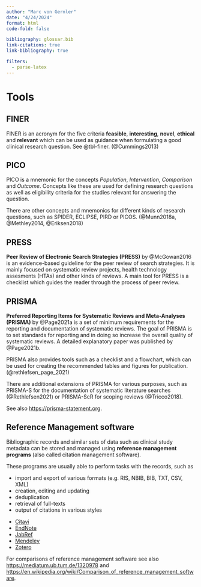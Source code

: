 ```yaml
---
author: "Marc von Gernler"
date: "4/24/2024"
format: html
code-fold: false

bibliography: glossar.bib
link-citations: true
link-bibliography: true

filters:
  - parse-latex
---
```


# Tools {#sec-tools}

## FINER {#sec-finer}
FINER is an acronym for the five criteria **feasible**, **interesting**, **novel**, **ethical** and **relevant** which can be used as guidance when formulating a good clinical research question. See @tbl-finer. (@Cummings2013)


::: {#tbl-finer}
```{=latex}
\begin{table*}[!ht]
  \begin{tabular}{l p{7.8cm}}
    \toprule
    \textbf{Criterion} & \textbf{Meaning}\\
    \midrule
feasible & The research question should not exceed the available resources, i.e.\ participants, expertise, time and money). \\
interesting & The research question should in itself be interesting, not only to the researcher, but also to a broader public. \\
novel & The gain of knowledge and new information should be at the heart of the question. Research usually does not only reiterate already established data unless it is designed as a confirmatory study. \\
ethical & Proper research has to be ethical and must not bear unacceptable risks for its participants. \\
relevant & The expected impact of the research on scientific knowledge and clinical processes can be a good measurement parameter for the relevance. \\
		\bottomrule
  \end{tabular}
\end{table*}
```
:::

## PICO {#sec-pico}
PICO is a mnemonic for the concepts *Population*, *Intervention*, *Comparison* 
and *Outcome*. Concepts like these are used for defining research questions as 
well as eligibility criteria for the studies relevant for answering the 
question.

There are other concepts and mnemonics for different kinds of research 
questions, such as SPIDER, ECLIPSE, PIRD or PICOS. (@Munn2018a, @Methley2014, 
@Eriksen2018)

## PRESS {#sec-press}
**Peer Review of Electronic Search Strategies (PRESS)** by @McGowan2016 is an 
evidence-based guideline for the peer review of search strategies. It is mainly 
focused on systematic review projects, health technology assesments (HTAs) and 
other kinds of reviews. A main tool for PRESS is a checklist which guides the 
reader through the process of peer review.

## PRISMA {#sec-prisma}

**Preferred Reporting Items for Systematic Reviews and Meta-Analyses (PRISMA)**
by @Page2021a is a set of minimum requirements for the reporting and 
documentation of systematic reviews. The goal of PRISMA is to set standards for
reporting and in doing so increase the overall quality of systematic reviews. 
A detailed explanatory paper was published by @Page2021b.

PRISMA also provides tools such as a checklist and a flowchart, which can be 
used for creating the recommended tables and figures for publication. 
(@rethlefsen_page_2021)

There are additional extensions of PRISMA for various purposes, such as 
PRISMA-S for the documentation of systematic literature searches 
(@Rethlefsen2021) or PRISMA-ScR for scoping reviews (@Tricco2018).

See also <https://prisma-statement.org>.


## Reference Management software {#sec-refmanagement}
Bibliographic records and similar sets of data such as clinical study metadata 
can be stored and managed using **reference management programs** (also called 
citation management software). 

These programs are usually able to perform tasks with the records, such as

- import and export of various formats (e.g. RIS, NBIB, BIB, TXT, CSV, XML)
- creation, editing and updating
- deduplication
- retrieval of full-texts
- output of citations in various styles

::: {.callout-tip title="Examples of reference managers" collapse="true"} 
- [Citavi](https://www.citavi.com)
- [EndNote](https://www.endnote.com)
- [JabRef](https://www.jabref.org)
- [Mendeley](https://www.mendeley.com)
- [Zotero](https://www.zotero.org)
:::
For comparisons of reference management software see also <https://mediatum.ub.tum.de/1320978> and <https://en.wikipedia.org/wiki/Comparison_of_reference_management_software>.